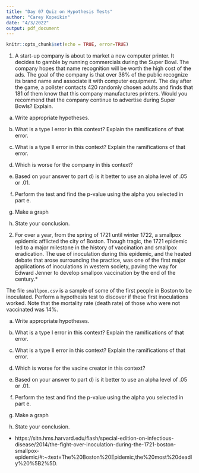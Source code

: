 ```yaml
---
title: "Day 07 Quiz on Hypothesis Tests"
author: "Carey Kopeikin"
date: "4/3/2022"
output: pdf_document
---
```



```r
knitr::opts_chunk$set(echo = TRUE, error=TRUE)
```


1. A start-up company is about to market a new computer printer. It decides to gamble by running commercials during the Super Bowl. The company hopes that name recognition will be worth the high cost of the ads. The goal of the company is that over 36% of the public recognize its brand name and associate it with computer equipment. The day after the game, a pollster contacts 420 randomly chosen adults and finds that 181 of them know that this company manufactures printers. Would you recommend that the company continue to advertise during Super Bowls? Explain.

a) Write appropriate hypotheses.


b) What is a type I error in this context? Explain the ramifications of that error.


c) What is a type II error in this context? Explain the ramifications of that error.


d) Which is worse for the company in this context?


e) Based on your answer to part d) is it better to use an alpha level of .05 or .01.


f) Perform the test and find the p-value using the alpha you selected in part e.


g) Make a graph


h) State your conclusion.





2. For over a year, from the spring of 1721 until winter 1722, a smallpox epidemic afflicted the city of Boston. Though tragic, the 1721 epidemic led to a major milestone in the history of vaccination and smallpox eradication. The use of inoculation during this epidemic, and the heated debate that arose surrounding the practice, was one of the first major applications of inoculations in western society, paving the way for Edward Jenner to develop smallpox vaccination by the end of the century.* 

The file ```smallpox.csv``` is a sample of some of the first people in Boston to be inoculated. Perform a hypothesis test to discover if these first inoculations worked. Note that the mortality rate (death rate) of those who were not vaccinated was 14%.  


a) Write appropriate hypotheses.


b) What is a type I error in this context? Explain the ramifications of that error.


c) What is a type II error in this context? Explain the ramifications of that error.


d) Which is worse for the vacine creator in this context?


e) Based on your answer to part d) is it better to use an alpha level of .05 or .01.


f) Perform the test and find the p-value using the alpha you selected in part e.


g) Make a graph


h) State your conclusion.



* https://sitn.hms.harvard.edu/flash/special-edition-on-infectious-disease/2014/the-fight-over-inoculation-during-the-1721-boston-smallpox-epidemic/#:~:text=The%20Boston%20Epidemic,the%20most%20deadly%20%5B2%5D.  
